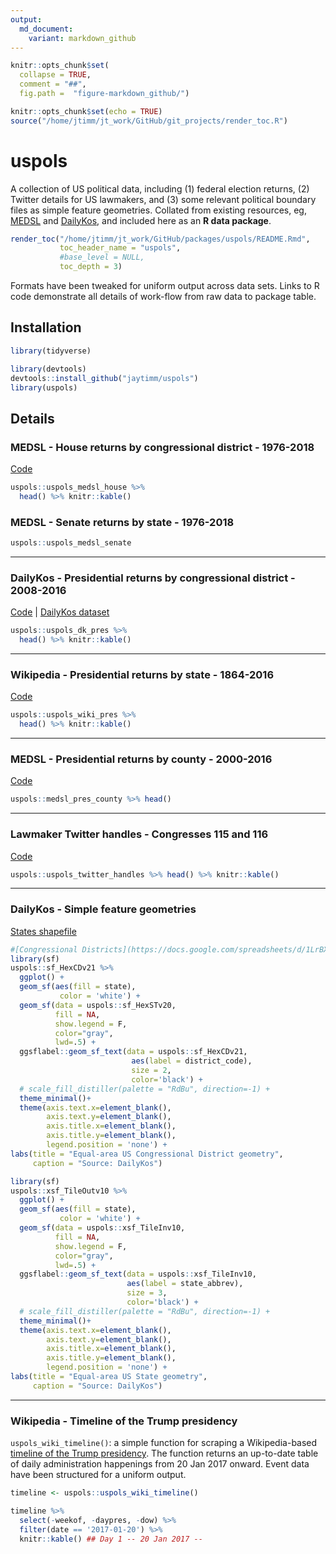 ```yaml
---
output:
  md_document:
    variant: markdown_github
---
```



```r
knitr::opts_chunk$set(
  collapse = TRUE,
  comment = "##",
  fig.path =  "figure-markdown_github/")
```


```r
knitr::opts_chunk$set(echo = TRUE)
source("/home/jtimm/jt_work/GitHub/git_projects/render_toc.R")
```


# uspols

A collection of US political data, including (1) federal election returns, (2) Twitter details for US lawmakers, and (3) some relevant political boundary files as simple feature geometries.  Collated from existing resources, eg, [MEDSL](https://github.com/MEDSL) and [DailyKos](https://www.dailykos.com/stories/2018/2/21/1742660/-The-ultimate-Daily-Kos-Elections-guide-to-all-of-our-data-sets#1), and included here as an **R data package**.  


```r
render_toc("/home/jtimm/jt_work/GitHub/packages/uspols/README.Rmd",
           toc_header_name = "uspols",
           #base_level = NULL,
           toc_depth = 3)
```


Formats have been tweaked for uniform output across data sets.  Links to R code demonstrate all details of work-flow from raw data to package table.     

## Installation

```r
library(tidyverse)
```


```r
library(devtools)
devtools::install_github("jaytimm/uspols")
library(uspols) 
```


## Details 

### MEDSL - House returns by congressional district - 1976-2018

[Code](https://github.com/jaytimm/uspols/blob/master/mds/medsl.md) 

```r
uspols::uspols_medsl_house %>%
  head() %>% knitr::kable()

```

### MEDSL - Senate returns by state - 1976-2018

```r
uspols::uspols_medsl_senate
```

---

### DailyKos - Presidential returns by congressional district - 2008-2016

[Code](https://github.com/jaytimm/uspols/blob/master/mds/daily-kos.md) | [DailyKos dataset](https://docs.google.com/spreadsheets/d/1zLNAuRqPauss00HDz4XbTH2HqsCzMe0pR8QmD1K8jk8/edit#gid=0)

```r
uspols::uspols_dk_pres %>%
  head() %>% knitr::kable() 
```


---

### Wikipedia - Presidential returns by state - 1864-2016

[Code](https://github.com/jaytimm/uspols/blob/master/mds/wikipedia.md)

```r
uspols::uspols_wiki_pres %>%
  head() %>% knitr::kable()
```


---

### MEDSL - Presidential returns by county - 2000-2016

[Code](https://github.com/jaytimm/uspols/blob/master/mds/medsl-county.md)

```r
uspols::medsl_pres_county %>% head() 
```


---

### Lawmaker Twitter handles - Congresses 115 and 116

[Code](https://github.com/jaytimm/twitter-and-us-lawmakers/blob/master/twitter-handles.md)

```r
uspols::uspols_twitter_handles %>% head() %>% knitr::kable()
```


---


### DailyKos - Simple feature geometries

[States shapefile](https://docs.google.com/spreadsheets/d/1LrBXlqrtSZwyYOkpEEXFwQggvtR0bHHTxs9kq4kjOjw/edit#gid=1278876419)

```r
#[Congressional Districts](https://docs.google.com/spreadsheets/d/1LrBXlqrtSZwyYOkpEEXFwQggvtR0bHHTxs9kq4kjOjw/edit#gid=1250379179)
library(sf)
uspols::sf_HexCDv21 %>%
  ggplot() + 
  geom_sf(aes(fill = state),
           color = 'white') +
  geom_sf(data = uspols::sf_HexSTv20, 
          fill = NA, 
          show.legend = F, 
          color="gray", 
          lwd=.5) +
  ggsflabel::geom_sf_text(data = uspols::sf_HexCDv21,
                           aes(label = district_code), 
                           size = 2,
                           color='black') +
  # scale_fill_distiller(palette = "RdBu", direction=-1) +
  theme_minimal()+
  theme(axis.text.x=element_blank(),
        axis.text.y=element_blank(),
        axis.title.x=element_blank(),
        axis.title.y=element_blank(),
        legend.position = 'none') +
labs(title = "Equal-area US Congressional District geometry",
     caption = "Source: DailyKos")
```



```r
library(sf)
uspols::xsf_TileOutv10 %>% 
  ggplot() + 
  geom_sf(aes(fill = state),
           color = 'white') +
  geom_sf(data = uspols::xsf_TileInv10, 
          fill = NA, 
          show.legend = F, 
          color="gray", 
          lwd=.5) +
  ggsflabel::geom_sf_text(data = uspols::xsf_TileInv10,
                          aes(label = state_abbrev), 
                          size = 3,
                          color='black') +
  # scale_fill_distiller(palette = "RdBu", direction=-1) +
  theme_minimal()+
  theme(axis.text.x=element_blank(),
        axis.text.y=element_blank(),
        axis.title.x=element_blank(),
        axis.title.y=element_blank(),
        legend.position = 'none') +
labs(title = "Equal-area US State geometry",
     caption = "Source: DailyKos")
```


---


### Wikipedia - Timeline of the Trump presidency

`uspols_wiki_timeline()`: a simple function for scraping a Wikipedia-based [timeline of the Trump presidency](https://en.wikipedia.org/wiki/Timeline_of_the_Donald_Trump_presidency).  The function returns an up-to-date table of daily administration happenings from 20 Jan 2017 onward.   Event data have been structured for a uniform output.

```r
timeline <- uspols::uspols_wiki_timeline() 

timeline %>%
  select(-weekof, -daypres, -dow) %>%
  filter(date == '2017-01-20') %>%
  knitr::kable() ## Day 1 -- 20 Jan 2017 --
```







